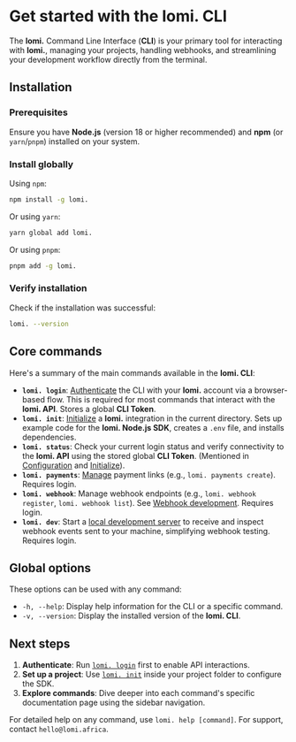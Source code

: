
# **Get started with the lomi. CLI**

The **lomi.** Command Line Interface (**CLI**) is your primary tool for interacting with **lomi.**, managing your projects, handling webhooks, and streamlining your development workflow directly from the terminal.

## **Installation**

<Steps>

### **Prerequisites**

Ensure you have **Node.js** (version 18 or higher recommended) and **npm** (or `yarn`/`pnpm`) installed on your system.

### **Install globally**

Using `npm`:
```bash filename="Terminal"
npm install -g lomi.
```

Or using `yarn`:
```bash filename="Terminal"
yarn global add lomi.
```

Or using `pnpm`:
```bash filename="Terminal"
pnpm add -g lomi.
```

### **Verify installation**

Check if the installation was successful:

```bash filename="Terminal"
lomi. --version
```

</Steps>

## **Core commands**

Here's a summary of the main commands available in the **lomi. CLI**:

-   **`lomi. login`**: [Authenticate](./login) the CLI with your **lomi.** account via a browser-based flow. This is required for most commands that interact with the **lomi. API**. Stores a global **CLI Token**.
-   **`lomi. init`**: [Initialize](./init) a **lomi.** integration in the current directory. Sets up example code for the **lomi. Node.js SDK**, creates a `.env` file, and installs dependencies.
-   **`lomi. status`**: Check your current login status and verify connectivity to the **lomi. API** using the stored global **CLI Token**. (Mentioned in [Configuration](./configuration) and [Initialize](./init)).
-   **`lomi. payments`**: [Manage](./payments) payment links (e.g., `lomi. payments create`). Requires login.
-   **`lomi. webhook`**: Manage webhook endpoints (e.g., `lomi. webhook register`, `lomi. webhook list`). See [Webhook development](./webhook-development). Requires login.
-   **`lomi. dev`**: Start a [local development server](./dev) to receive and inspect webhook events sent to your machine, simplifying webhook testing. Requires login.

## **Global options**

These options can be used with any command:

-   `-h, --help`: Display help information for the CLI or a specific command.
-   `-v, --version`: Display the installed version of the **lomi. CLI**.

## **Next steps**

1.  **Authenticate**: Run [`lomi. login`](./login) first to enable API interactions.
2.  **Set up a project**: Use [`lomi. init`](./init) inside your project folder to configure the SDK.
3.  **Explore commands**: Dive deeper into each command's specific documentation page using the sidebar navigation.

For detailed help on any command, use `lomi. help [command]`. For support, contact `hello@lomi.africa`.